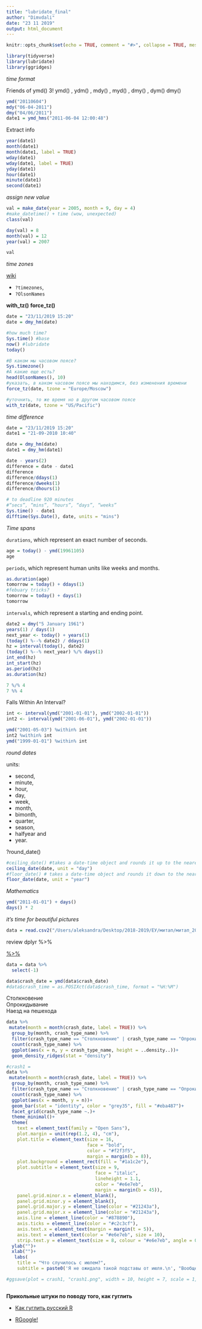 ```yaml
---
title: "lubridate_final"
author: "Dimvdali"
date: "23 11 2019"
output: html_document
---
```


```r
knitr::opts_chunk$set(echo = TRUE, comment = "#>", collapse = TRUE, message = F, warning = F)
```

```r
library(tidyverse)
library(lubridate)
library(ggridges)
```

*time format*

Friends of ymd()
3!
ymd() , ydm() , mdy() , myd() , dmy() , dym() dmy()

      

```r
ymd("20110604")
mdy("06-04-2011")
dmy("04/06/2011")
date1 = ymd_hms("2011-06-04 12:00:48")
```

Extract info

```r
year(date1)
month(date1)
month(date1, label = TRUE)
wday(date1)
wday(date1, label = TRUE)
yday(date1)
hour(date1)
minute(date1)
second(date1)
```

*assign new value*

```r
val = make_date(year = 2005, month = 9, day = 4)
#make_datetime() + time (wow, unexpected)
class(val)

day(val) = 8
month(val) = 12
year(val) = 2007

val
```


*time zones*

[wiki](https://en.wikipedia.org/wiki/List_of_time_zone_abbreviations)


* `?timezones`, 
* `?OlsonNames`

**with_tz()**
**force_tz()**

```r
date = "23/11/2019 15:20"
date = dmy_hm(date)
```

```r
#how much time?
Sys.time() #base
now() #lubridate
today()
```

```r
#В каком мы часовом поясе?
Sys.timezone()
#А какие еще есть?
head(OlsonNames(), 10)
#указать, в каком часовом поясе мы находимся, без изменения времени
force_tz(date, tzone = "Europe/Moscow")

#уточнить, то же время но в другом часовом поясе
with_tz(date, tzone = "US/Pacific")
```

*time difference*

```r
date = "23/11/2019 15:20"
date1 = "21-09-2010 10:40"

date = dmy_hm(date)
date1 = dmy_hm(date1)

date - years(2)
difference = date - date1
difference
difference/ddays(1)
difference/dweeks(1)
difference/dhours(1)

# to deadline 920 minutes
#“secs”, “mins”, “hours”, “days”, “weeks”
Sys.time() - date1
difftime(Sys.Date(), date, units = "mins")
```


*Time spans*

`durations`, which represent an exact number of seconds.

```r
age = today() - ymd(19961105)
age
```

`periods`, which represent human units like weeks and months.

```r
as.duration(age)
tomorrow = today() + ddays(1)
#febuary tricks?
tomorrow = today() + days(1)
tomorrow
```


`intervals`, which represent a starting and ending point.

```r
date2 = dmy("5 January 1961")
years(1) / days(1)
next_year <- today() + years(1)
(today() %--% date2) / ddays(1)
hz = interval(today(), date2) 
(today() %--% next_year) %/% days(1)
int_end(hz)
int_start(hz)
as.period(hz)
as.duration(hz)
```

```r
7 %/% 4
7 %% 4
```

Falls Within An Interval?

```r
int <- interval(ymd("2001-01-01"), ymd("2002-01-01"))
int2 <- interval(ymd("2001-06-01"), ymd("2002-01-01"))

ymd("2001-05-03") %within% int 
int2 %within% int 
ymd("1999-01-01") %within% int 
```


*round dates*

units: 


* second, 
* minute, 
* hour, 
* day, 
* week, 
* month, 
* bimonth, 
* quarter, 
* season, 
* halfyear and 
* year.

?round_date()

```r
#ceiling_date() #takes a date-time object and rounds it up to the nearest boundary of the specified time unit.
ceiling_date(date, unit = "day")
#floor_date() # takes a date-time object and rounds it down to the nearest boundary of the specified time unit.
floor_date(date, unit = "year")
```

*Mathematics*

```r
ymd("2011-01-01") + days()
days() * 2
```


*it's time for beautiful pictures*

```r
data = read.csv2("/Users/aleksandra/Desktop/2018-2019/ЕУ/митап/митап_2019/dplyr/shengen/data_2017.csv")
```

review dplyr %>% 


[ %>% ](https://twitter.com/daniellequinn88/status/1193777505746014209)

```r
data = data %>% 
  select(-1)

data$crash_date = ymd(data$crash_date)
#data$crash_time = as.POSIXct(data$crash_time, format = "%H:%M")
```

Столкновение	
Опрокидывание	
Наезд на пешехода

```r
data %>% 
 mutate(month = month(crash_date, label = TRUE)) %>% 
  group_by(month, crash_type_name) %>% 
  filter(crash_type_name == "Столкновение" | crash_type_name == "Опрокидывание" | crash_type_name == "Наезд на пешехода") %>% 
  count(crash_type_name) %>% 
  ggplot(aes(x = n, y = crash_type_name, height = ..density..))+
  geom_density_ridges(stat = "density")
```


```r
#crash1 = 
data %>% 
 mutate(month = month(crash_date, label = TRUE)) %>% 
  group_by(month, crash_type_name) %>% 
  filter(crash_type_name == "Столкновение" | crash_type_name == "Опрокидывание" | crash_type_name == "Наезд на пешехода") %>% 
  count(crash_type_name) %>% 
  ggplot(aes(x = month, y = n))+
  geom_bar(stat = "identity", color = "grey35", fill = "#eba487")+
  facet_grid(crash_type_name ~.)+
  theme_minimal()+
  theme(
    text = element_text(family = "Open Sans"),
    plot.margin = unit(rep(1.2, 4), "cm"),
    plot.title = element_text(size = 16, 
                              face = "bold",
                              color = "#f2f3f5",
                              margin = margin(b = 8)),
    plot.background = element_rect(fill = "#1a1c2e"),
    plot.subtitle = element_text(size = 9,
                                 face = "italic",
                                 lineheight = 1.1,
                                 color = "#e6e7eb",
                                 margin = margin(b = 45)),
    panel.grid.minor.x = element_blank(),
    panel.grid.minor.y = element_blank(),
    panel.grid.major.y = element_line(color = "#21243a"),
    panel.grid.major.x = element_line(color = "#21243a"),
    axis.line = element_line(color = "#878890"),
    axis.ticks = element_line(color = "#c2c3cf"),
    axis.text.x = element_text(margin = margin(t = 5)),
    axis.text = element_text(color = "#e6e7eb", size = 10),
    strip.text.y = element_text(size = 8, colour = "#e6e7eb", angle = 0, face = "bold"))+
  ylab("")+
  xlab("")+
   labs(
    title = "Что случилось с июлем?",
    subtitle = paste0('Я не ожидала такой подставы от июля.\n', "Вообще, строго говоря, вопрос нетривиальный.\n", "Я бы поняла отсутствие данных с обоих концов года, но июль..."))

#ggsave(plot = crash1, "crash1.png", width = 10, height = 7, scale = 1, dpi = 600, units = "in")
```


```r

```


**Прикольные штуки по поводу того, как гуглить**

* [Как гуглить русский R](http://mtweb.cs.ucl.ac.uk/mus/bin/install_R/R-3.1.1/src/library/base/po/ru.po)

* [RGoogle!](https://rseek.org)